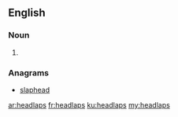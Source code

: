 ==English==

===Noun===
{{head|en}}

# {{plural of|headlap}}

===Anagrams===
* [[slaphead#English|slaphead]]

[[ar:headlaps]]
[[fr:headlaps]]
[[ku:headlaps]]
[[my:headlaps]]